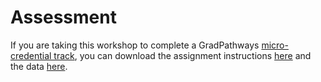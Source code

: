Assessment
===========

If you are taking this workshop to complete a GradPathways 
[micro-credential track](https://gradpathways.ucdavis.edu/micro-credentials), 
you can download the assignment instructions [here](https://github.com/ucdavisdatalab/workshop_introduction_to_the_command_line/blob/main/unix_command_line_assignment_instructions.pdf) 
and the data [here](https://github.com/ucdavisdatalab/workshop_introduction_to_the_command_line/blob/main/command_line_assignment.zip).

